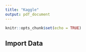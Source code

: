---
title: "Kaggle"
output: pdf_document
---

```{r setup, include=FALSE}
knitr::opts_chunk$set(echo = TRUE)
```

## Import Data
```{r}
```